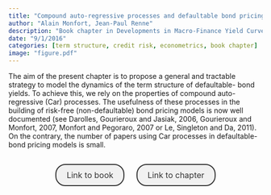 ```yaml
---
title: "Compound auto-regressive processes and defaultable bond pricing"
author: "Alain Monfort, Jean-Paul Renne"
description: "Book chapter in Developments in Macro-Finance Yield Curve Modelling"
date: "9/1/2016"
categories: [term structure, credit risk, econometrics, book chapter]
image: "figure.pdf"
---
```


<!-- description: "Affine Term Structure Model that provides non-negative yields and is able to accommodate a short-term rate that stays at the zero lower bound (ZLB) for extended periods of time." -->

<!-- subtitle: -->

<!-- image: "figure.jpeg" -->

The aim of the present chapter is to propose a general and tractable strategy to model the dynamics of the term structure of defaultable- bond yields. To achieve this, we rely on the properties of compound auto-regressive (Car) processes. The usefulness of these processes in the building of risk-free (non-defaultable) bond pricing models is now well documented (see Darolles, Gourieroux and Jasiak, 2006, Gourieroux and Monfort, 2007, Monfort and Pegoraro, 2007 or Le, Singleton and Da, 2011). On the contrary, the number of papers using Car processes in defaultable-bond pricing models is small.



```{=html}
<div  style="margin: 30px; text-align: center;">
<a class="btn btn-primary" href="https://www.cambridge.org/hn/universitypress/subjects/economics/macroeconomics-and-monetary-economics/developments-macro-finance-yield-curve-modelling" role="button" target="_blank" style="            display: inline-block;
            padding: 10px 20px;
            border: 2px solid #333;
            border-radius: 20px;
            background-color: #f1f1f1;
            text-decoration: none;
            color: #333;
            margin: 0 10px;
            font-size: 16px;">Link to book</a>
<a class="btn btn-primary" href="Monfort_Renne_chapter.pdf" role="button" target="_blank" style="            display: inline-block;
            padding: 10px 20px;
            border: 2px solid #333;
            border-radius: 20px;
            background-color: #f1f1f1;
            text-decoration: none;
            color: #333;
            margin: 0 10px;
            font-size: 16px;">Link to chapter</a>
</div>
```



<!-- In order to have bibtex in place of R code, add in front matter: -->
<!-- format: -->
<!--   html: -->
<!--     code-fold: true -->
<!--     code-summary: "Bibtex" -->

<!-- ```{r essai, eval=FALSE} -->
<!-- article = { -->
<!--   author = {JPR}, -->
<!--   year=2010 -->
<!-- } -->
<!-- ``` -->
